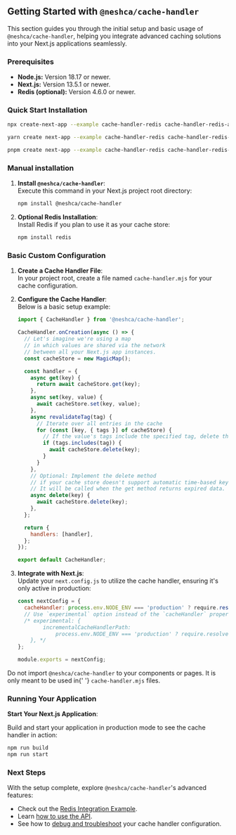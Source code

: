 
## Getting Started with `@neshca/cache-handler`

This section guides you through the initial setup and basic usage of `@neshca/cache-handler`, helping you integrate advanced caching solutions into your Next.js applications seamlessly.

### Prerequisites

- **Node.js:** Version 18.17 or newer.
- **Next.js:** Version 13.5.1 or newer.
- **Redis (optional):** Version 4.6.0 or newer.

### Quick Start Installation

```sh copy
npx create-next-app --example cache-handler-redis cache-handler-redis-app
```

```sh copy
yarn create next-app --example cache-handler-redis cache-handler-redis-app
```

```sh copy
pnpm create next-app --example cache-handler-redis cache-handler-redis-app
```

### Manual installation

1. **Install `@neshca/cache-handler`**:  
   Execute this command in your Next.js project root directory:

   ```sh npm2yarn copy
   npm install @neshca/cache-handler
   ```

2. **Optional Redis Installation**:  
   Install Redis if you plan to use it as your cache store:

   ```sh npm2yarn copy
   npm install redis
   ```

### Basic Custom Configuration

1. **Create a Cache Handler File**:  
   In your project root, create a file named `cache-handler.mjs` for your cache configuration.

2. **Configure the Cache Handler**:  
    Below is a basic setup example:

   ```js filename="cache-handler.mjs" copy
   import { CacheHandler } from '@neshca/cache-handler';

   CacheHandler.onCreation(async () => {
     // Let's imagine we're using a map
     // in which values are shared via the network
     // between all your Next.js app instances.
     const cacheStore = new MagicMap();

     const handler = {
       async get(key) {
         return await cacheStore.get(key);
       },
       async set(key, value) {
         await cacheStore.set(key, value);
       },
       async revalidateTag(tag) {
         // Iterate over all entries in the cache
         for (const [key, { tags }] of cacheStore) {
           // If the value's tags include the specified tag, delete this entry
           if (tags.includes(tag)) {
             await cacheStore.delete(key);
           }
         }
       },
       // Optional: Implement the delete method
       // if your cache store doesn't support automatic time-based key expiration.
       // It will be called when the get method returns expired data.
       async delete(key) {
         await cacheStore.delete(key);
       },
     };

     return {
       handlers: [handler],
     };
   });

   export default CacheHandler;
   ```

3. **Integrate with Next.js**:  
   Update your `next.config.js` to utilize the cache handler, ensuring it's only active in production:

   ```js filename="next.config.js" copy
   const nextConfig = {
     cacheHandler: process.env.NODE_ENV === 'production' ? require.resolve('./cache-handler.mjs') : undefined,
     // Use `experimental` option instead of the `cacheHandler` property when using Next.js versions from 13.5.1 to 14.0.4
     /* experimental: {
           incrementalCacheHandlerPath:
               process.env.NODE_ENV === 'production' ? require.resolve('./cache-handler.mjs') : undefined,
       }, */
   };

   module.exports = nextConfig;
   ```

<Callout type="info">
  Do not import <code>@neshca/cache-handler</code> to your components or pages. It is only meant to be used in{' '}
  <code>cache-handler.mjs</code> files.
</Callout>

### Running Your Application

**Start Your Next.js Application**:

Build and start your application in production mode to see the cache handler in action:

```sh npm2yarn copy
npm run build
npm run start
```

### Next Steps

With the setup complete, explore `@neshca/cache-handler`'s advanced features:

- Check out the [Redis Integration Example](/redis).
- Learn [how to use the API](/api-reference/on-creation).
- See how to [debug and troubleshoot](/troubleshooting) your cache handler configuration.
